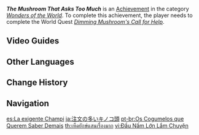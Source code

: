 {{Achievement Infobox
|id           = 81213
|order id     = 1199
|category     = Wonders of the World
|description  = Complete [[Xamaran]]'s commission in The Chasm.
|requirements = Complete ''[[Dimming Mushroom's Call for Help]]''.
|primogems    = 5
|tracking     = 
|hidden       = 1
|topic        = 
|type         = Quest
}}
'''''The Mushroom That Asks Too Much''''' is an [[Achievement]] in the category ''[[Wonders of the World]]''. To complete this achievement, the player needs to complete the World Quest ''[[Dimming Mushroom's Call for Help]]''.
<!--
==Trivia==
-->
==Video Guides==
{{EVT
|video1   = https://youtu.be/EhYR0__vT5Q
|caption1 = Dimming Mushroom's Call for Help World Quest

|video2   = https://youtu.be/SEeBxL68kTs
|caption2 = The Mushroom That Asks Too Much Guide
}}

==Other Languages==
{{Other Languages
|en      = The Mushroom That Asks Too Much
|zhs     = 要求太多的大蘑头
|zhs_rm  = Yāoqiú tài duō de dà mótóu
|zht     = 要求太多的大蘑頭
|zht_rm  = Yāoqiú tài duō de dà mótóu
|zh_tl   = 
|ja      = 注文の多いキノコ頭
|ja_rm   = Chuumon no Ooi Kinoko Atama{{Assumed}}
|ja_tl   = 
|ko      = 요구가 너무 많은 대(大) 머리 버섯
|ko_tl   = Big-Head Mushroom That Has Too Many Demands
|es      = La exigente Champi
|es_tl   = The Demanding Shroom
|fr      = Un champignon bien exigeant
|fr_tl   = A Very Demanding Mushroom
|ru      = Требовательный Грибоголовый
|ru_tl   = Demanding Mushroom-Head
|th      = เห็ดยักษ์แสนเรื่องมาก
|th_rm   = 
|th_tl   = 
|vi      = Đầu Nấm Lớn Lắm Chuyện
|vi_tl   = 
|de      = Pilze mit viel zu hohen Ansprüchen
|de_tl   = Mushrooms With Way Too High Expectations
|id      = Sudah Besar Kepala, Banyak Maunya Pula!
|id_tl   = Already A Big-Headed, Lots of Demands As Well!
|pt      = Os Cogumelos que Querem Saber Demais
|pt_tl   = 
|tr      = Fazle Soru Soran Mantar
|tr_tl   = The Mushroom That Asks Too Many Questions
|it      = Il fungo esigente
|it_tl   = 
}}

==Change History==
{{Change History|2.6}}
<!--
==References==
{{Reflist}}
-->
==Navigation==
{{Achievement Navbox|Wonders of the World|Quest}}

[[es:La exigente Champi]]
[[ja:注文の多いキノコ頭]]
[[pt-br:Os Cogumelos que Querem Saber Demais]]
[[th:เห็ดยักษ์แสนเรื่องมาก]]
[[vi:Đầu Nấm Lớn Lắm Chuyện]]